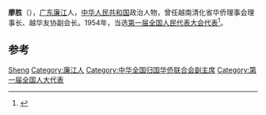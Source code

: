 '''廖胜'''（{{bd|1912年||1980年}}），[[广东|广东]][[廉江|廉江]]人，[[中华人民共和国|中华人民共和国]]政治人物，曾任越南清化省华侨理事会理事长、越华友协副会长。1954年，当选[[第一届全国人民代表大会代表名单|第一届全国人民代表大会代表]]<ref>{{cite book|author=全国人民代表大会常务委员会办公厅|title=中华人民共和国第一届全国人民代表大会代表名单|year=1955年|publisher=全国人民代表大会常务委员会办公厅|url=http://book.ucdrs.superlib.net/views/specific/2929/bookDetail.jsp?dxNumber=000005772167&d=546843D0AE2464CD1C95896344A85614&fenlei=04070402|access-date=2015-01-28|archive-date=2019-01-24|archive-url=https://web.archive.org/web/20190124105450/http://book.ucdrs.superlib.net/views/specific/2929/bookDetail.jsp?dxNumber=000005772167&d=546843D0AE2464CD1C95896344A85614&fenlei=04070402|dead-url=no}}</ref>。

== 参考 ==
{{reflist}}

{{中国政治人物小作品}}
{{中华全国归国华侨联合会第二届委员会}}

{{Authority control}}
{{DEFAULTSORT:Liao廖}}
[[Category:廖姓|Sheng]]
[[Category:廉江人|Category:廉江人]]
[[Category:中华全国归国华侨联合会副主席|Category:中华全国归国华侨联合会副主席]]
[[Category:第一届全国人大代表|Category:第一届全国人大代表]]